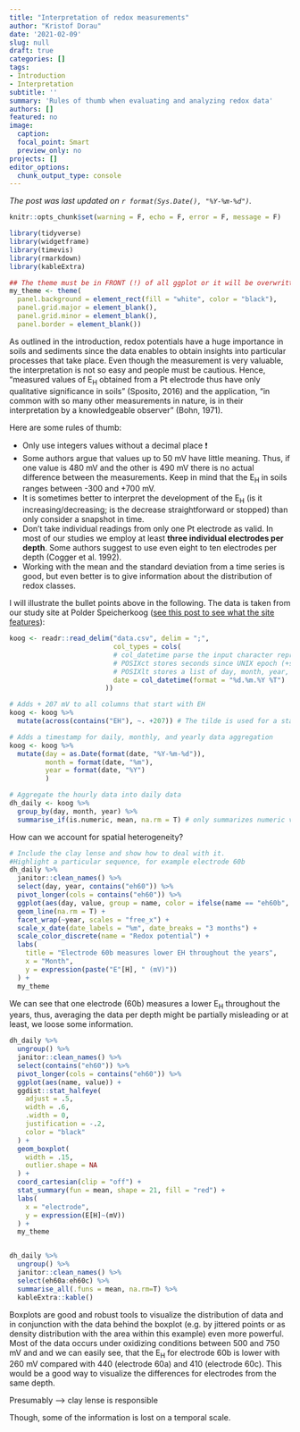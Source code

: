 ```yaml
---
title: "Interpretation of redox measurements"
author: "Kristof Dorau"
date: '2021-02-09'
slug: null
draft: true
categories: []
tags:
- Introduction
- Interpretation
subtitle: ''
summary: 'Rules of thumb when evaluating and analyzing redox data'
authors: []
featured: no
image:
  caption: 
  focal_point: Smart
  preview_only: no
projects: []
editor_options: 
  chunk_output_type: console
---
```





*The post was last updated on `r format(Sys.Date(), "%Y-%m-%d")`.*

<style>
p.caption {
  font-size: 0.6em;
}
</style>


```r

knitr::opts_chunk$set(warning = F, echo = F, error = F, message = F)

library(tidyverse)
library(widgetframe)
library(timevis)
library(rmarkdown)
library(kableExtra)

## The theme must be in FRONT (!) of all ggplot or it will be overwritten
my_theme <- theme(
  panel.background = element_rect(fill = "white", color = "black"),
  panel.grid.major = element_blank(), 
  panel.grid.minor = element_blank(), 
  panel.border = element_blank())


```

As outlined in the introduction, redox potentials have a huge importance in soils and sediments since the data enables to obtain insights into particular processes that take place. Even though the measurement is very valuable, the interpretation is not so easy and people must be cautious. Hence, “measured values of E~H~ obtained from a Pt electrode thus have only qualitative significance in soils” (Sposito, 2016) and the application, “in common with so many other measurements in nature, is in their interpretation by a knowledgeable observer” (Bohn, 1971). 

Here are some rules of thumb:

* Only use integers values without a decimal place ❗ 
* Some authors argue that values up to 50 mV have little meaning. Thus, if one value is 480 mV and the other is 490 mV there is no actual difference between the measurements. Keep in mind that the E~H~ in soils ranges between -300 and +700 mV. 
* It is sometimes better to interpret the development of the E~H~ (is it increasing/decreasing; is the decrease straightforward or stopped) than only consider a snapshot in time. 
* Don't take individual readings from only one Pt electrode as valid. In most of our studies we employ at least **three individual electrodes per depth**.  Some authors suggest to use even eight to ten electrodes per depth (Cogger et al. 1992).
* Working with the mean and the standard deviation from a time series is good, but even better is to give information about the distribution of redox classes. 

I will illustrate the bullet points above in the following. The data is taken from our study site at Polder Speicherkoog ([see this post to see what the site features]()):

```r

koog <- readr::read_delim("data.csv", delim = ";",
                          col_types = cols(
                          # col_datetime parse the input character representations to a date/time
                          # POSIXct stores seconds since UNIX epoch (+some other data)
                          # POSIXlt stores a list of day, month, year, hour, etc.
                          date = col_datetime(format = "%d.%m.%Y %T")
                        ))

# Adds + 207 mV to all columns that start with EH
koog <- koog %>%
  mutate(across(contains("EH"), ~. +207)) # The tilde is used for a statistical model (left side is response and right is explanatory variables)

# Adds a timestamp for daily, monthly, and yearly data aggregation
koog <- koog %>%
  mutate(day = as.Date(format(date, "%Y-%m-%d")),
         month = format(date, "%m"),
         year = format(date, "%Y")
         )

# Aggregate the hourly data into daily data
dh_daily <- koog %>%
  group_by(day, month, year) %>%
  summarise_if(is.numeric, mean, na.rm = T) # only summarizes numeric values by mean)

```

How can we account for spatial heterogeneity?

```r

# Include the clay lense and show how to deal with it. 
#Highlight a particular sequence, for example electrode 60b
dh_daily %>%
  janitor::clean_names() %>%
  select(day, year, contains("eh60")) %>%
  pivot_longer(cols = contains("eh60")) %>%
  ggplot(aes(day, value, group = name, color = ifelse(name == "eh60b", "Electrode 60b (clay lense)", "Two other electrodes"))) +
  geom_line(na.rm = T) +
  facet_wrap(~year, scales = "free_x") +
  scale_x_date(date_labels = "%m", date_breaks = "3 months") +
  scale_color_discrete(name = "Redox potential") +
  labs(
    title = "Electrode 60b measures lower EH throughout the years",
    x = "Month",
    y = expression(paste("E"[H], " (mV)"))
  ) + 
  my_theme

```

We can see that one electrode (60b) measures a lower E~H~ throughout the years, thus, averaging the data per depth might be partially misleading or at least, we loose some information. 

```r

dh_daily %>%
  ungroup() %>%
  janitor::clean_names() %>%
  select(contains("eh60")) %>%
  pivot_longer(cols = contains("eh60")) %>%
  ggplot(aes(name, value)) +
  ggdist::stat_halfeye(
    adjust = .5, 
    width = .6, 
    .width = 0, 
    justification = -.2, 
    color = "black"
  ) + 
  geom_boxplot(
    width = .15, 
    outlier.shape = NA
  ) +
  coord_cartesian(clip = "off") +
  stat_summary(fun = mean, shape = 21, fill = "red") +
  labs(
    x = "electrode",
    y = expression(E[H]~(mV))
  ) +
  my_theme


dh_daily %>%
  ungroup() %>%
  janitor::clean_names() %>%
  select(eh60a:eh60c) %>%
  summarise_all(.funs = mean, na.rm=T) %>%
  kableExtra::kable()

```

Boxplots are good and robust tools to visualize the distribution of data and in conjunction with the data behind the boxplot (e.g. by jittered points or as density distribution with the area within this example) even more powerful. Most of the data occurs under oxidizing conditions between 500 and 750 mV and and we can easily see, that the E~H~ for electrode 60b is lower with 260 mV compared with 440 (electrode 60a) and 410 (electrode 60c). This would be a good way to visualize the differences for electrodes from the same depth. 

Presumably --> clay lense is responsible 

Though, some of the information is lost on a temporal scale. 

